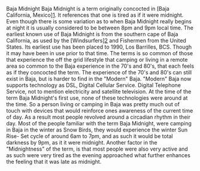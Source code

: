 {{Copy to Wiktionary}}
{{Cleanup|date=October 2007}}
Baja Midnight
Baja Midnight is a term originally concocted in [Baja California, Mexico][http://en.wikipedia.org/wiki/Baja_California]. It references that one is tired as if it were midnight. Even though there is some variation as to when Baja Midnight really begins at night it is usually considered to be between 8pm and 9pm local time. 
The earliest known use of Baja Midnight is from the southern cape of Baja California, as used by the [Windsurfers][http://en.wikipedia.org/wiki/Windsurfing] and Fishermen from the United States. Its earliest use has been placed to 1990, Los Barrilles, BCS. Though it may have been in use prior to that time.
The terms is so common of those that experience the off the grid lifestyle that camping or living in a remote area so common to the Baja experience in the 70's and 80's, that each feels as if they concocted the term. The experience of the 70's and 80's can still exist in Baja, but is harder to find in the "Modern" Baja.
"Modern" Baja now supports technology as DSL, Digital Cellular Service. Digital Telephone Service, not to mention electricity and satellite television. At the time of the term Baja Midnight's first use, none of these technologies were around at the time. So a person living or camping in Baja was pretty much out of touch with devices that would reinforce ones awareness of the current time of day. As a result most people revolved around a circadian rhythm in their day. Most of the people familiar with the term Baja Midnight, were camping in Baja in the winter as Snow Birds, they would experience the winter Sun Rise- Set cycle of around 6am to 7pm, and as such it would be total darkness by 9pm, as it it were midnight.
Another factor in the "Midnightness" of the term, is that most people were also very active and as such were very tired as the evening approached what further enhances the feeling that it was late as midnight.